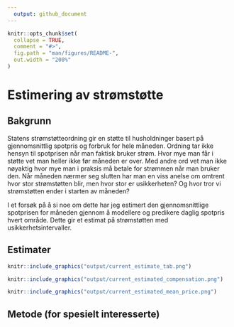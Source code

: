```yaml
---
  output: github_document
---
```



```r
knitr::opts_chunk$set(
  collapse = TRUE,
  comment = "#>",
  fig.path = "man/figures/README-",
  out.width = "200%"
)
```

# Estimering av strømstøtte

## Bakgrunn

Statens strømstøtteordning gir en støtte til husholdninger basert på gjennomsnittlig spotpris og forbruk for hele måneden. 
Ordning tar ikke hensyn til spotprisen når man faktisk bruker strøm. Hvor mye man får i støtte vet man heller ikke før måneden er over. 
Med andre ord vet man ikke nøyaktig hvor mye man i praksis må betale for strømmen når man bruker den. Når måneden nærmer seg slutten har man en viss anelse om omtrent hvor stor strømstøtten blir, men hvor stor er usikkerheten? Og hvor tror vi strømstøtten ender i starten av måneden?

I et forsøk på å si noe om dette har jeg estimert den gjennomsnittlige spotprisen for måneden gjennom å modellere og predikere daglig spotpris hvert område. Dette gir et estimat på strømstøtten med usikkerhetsintervaller.

## Estimater

```r
knitr::include_graphics("output/current_estimate_tab.png")
```

```r
knitr::include_graphics("output/current_estimated_compensation.png")
```

```r
knitr::include_graphics("output/current_estimated_mean_price.png")
```

## Metode (for spesielt interesserte)

